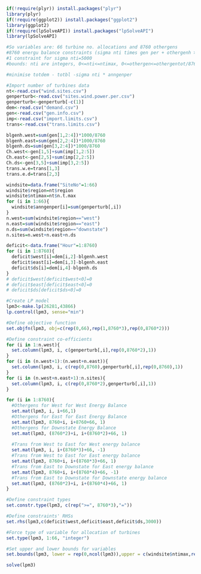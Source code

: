 ```r
if(!require(plyr)) install.packages("plyr")
library(plyr)
if(!require(ggplot2)) install.packages("ggplot2")
library(ggplot2)
if(!require(lpSolveAPI)) install.packages("lpSolveAPI")
library(lpSolveAPI)

#So variables are: 66 turbine no. allocations and 8760 othergens
#8760 energu balance constraints (sigma nti times gen per + othergenh >= demh - blh)
#1 constraint for sigma nti=5000
#bounds: nti are integers, 0<=nti<=ntimax, 0<=othergen<=othergentot/8760

#minimise totdem - totbl -sigma nti * anngenper

#Import number of turbines data
nt<-read.csv("wind.sites.csv")
genperturb<-read.csv("sites.wind.power.per.csv")
genperturb<-genperturb[-c(1)]
dem<-read.csv("demand.csv")
gen<-read.csv("gen.info.csv")
imp<-read.csv("import.limits.csv")
trans<-read.csv("trans.limits.csv")

blgenh.west=sum(gen[1,2:4])*1000/8760
blgenh.east=sum(gen[2,2:4])*1000/8760
blgenh.ds=sum(gen[3,2:4])*1000/8760
Ch.west<-gen[1,5]+sum(imp[1,2:5])
Ch.east<-gen[2,5]+sum(imp[2,2:5])
Ch.ds<-gen[3,5]+sum(imp[3,2:5])
trans.w.e=trans[1,3]
trans.e.d=trans[2,3]

windsite=data.frame("SiteNo"=1:66)
windsite$region=nt$region
windsite$ntimax=nt$n.t.max
for (i in 1:66){
  windsite$anngenper[i]=sum(genperturb[,i])
}
n.west=sum(windsite$region=="west")
n.east=sum(windsite$region=="east")
n.ds=sum(windsite$region=="downstate")
n.sites=n.west+n.east+n.ds

deficit<-data.frame("Hour"=1:8760)
for (i in 1:8760){
  deficit$west[i]=dem[i,2]-blgenh.west
  deficit$east[i]=dem[i,3]-blgenh.east
  deficit$ds[i]=dem[i,4]-blgenh.ds
}
# deficit$west[deficit$west<0]=0
# deficit$east[deficit$east<0]=0
# deficit$ds[deficit$ds<0]=0

#Create LP model
lpm3<-make.lp(26281,43866)
lp.control(lpm3, sense="min")

#Define objective function
set.objfn(lpm3, obj=c(rep(0,66),rep(1,8760*3),rep(0,8760*2)))

#Define constraint co-efficients
for (i in 1:n.west){
  set.column(lpm3, i, c(genperturb[,i],rep(0,8760*2),1))
}
for (i in (n.west+1):(n.west+n.east)){
  set.column(lpm3, i, c(rep(0,8760),genperturb[,i],rep(0,8760),1))
}
for (i in (n.west+n.east+1):n.sites){
  set.column(lpm3, i, c(rep(0,8760*2),genperturb[,i],1))
}

for (i in 1:8760){
  #Othergens for West for West Energy Balance
  set.mat(lpm3, i, i+66,1)
  #Othergens for East for East Energy Balance
  set.mat(lpm3, 8760+i, i+8760+66, 1)
  #Othergens for Downstate Energy Balance
  set.mat(lpm3, (8760*2)+i, i+(8760*2)+66, 1)
  
  #Trans from West to East for West energy balance
  set.mat(lpm3, i, i+(8760*3)+66, -1)
  #Trans from West to East for East energy balance
  set.mat(lpm3, 8760+i, i+(8760*3)+66, 1)
  #Trans from East to Downstate for East energy balance
  set.mat(lpm3, 8760+i, i+(8760*4)+66, -1)
  #Trans from East to Downstate for Downstate energy balance
  set.mat(lpm3, (8760*2)+i, i+(8760*4)+66, 1)  
}

#Define constraint types
set.constr.type(lpm3, c(rep(">=", 8760*3),"="))

#Define constraints' RHSs
set.rhs(lpm3,c(deficit$west,deficit$east,deficit$ds,3000))

#Force type of variable for allocation of turbines
set.type(lpm3, 1:66, "integer")

#Set upper and lower bounds for variables
set.bounds(lpm3, lower = rep(0,ncol(lpm3)),upper = c(windsite$ntimax,rep(Ch.west,8760),rep(Ch.east,8760),rep(Ch.ds,8760),rep(trans.w.e,8760),rep(trans.e.d,8760)))

solve(lpm3)



```
